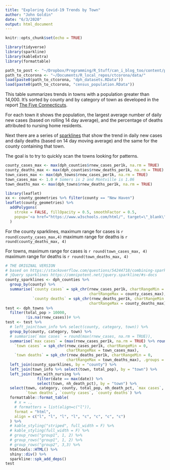 ```yaml
---
title: "Exploring Covid-19 Trends by Town"
author: "John Goldin"
date: "6/3/2020"
output: html_document
---
```


```r
knitr::opts_chunk$set(echo = TRUE)
```
```r
library(tidyverse)
library(sparkline)
library(kableExtra)
library(formattable)
```
```r
path_to_post <- "~/Dropbox/Programming/R_Stuff/can_i_blog_too/content/post/2020-03-29-covid19-cases-in-connecticut/"
path_to_ctcorona <- "~/Documents/R_local_repos/ctcorona/data/"
load(paste0(path_to_ctcorona, "dph_datasets.RData"))
load(paste0(path_to_ctcorona, "census_population.RData"))

```

This table summarizes trends in towns with a population greater than 14,000. It's sorted by county and by category of town as
developed in the report [The Five Connecticuts](https://ctdatahaven.org/sites/ctdatahaven/files/UConnCPR%20Changing%20Demographics-5%20CTs%202004.pdf).

For each town it shows the population, the largest average number of daily new cases
(based on rolling 14 day average), and the percentage of deaths
attributed to nursing home residents. 

Next there are a series of [sparklines](https://en.wikipedia.org/wiki/Sparkline)
that show the trend in daily new cases and daily deaths (based on 
14 day moving average) and the same for the county containing that
town. 

The goal is to try to quickly scan the towns looking for patterns.

```r
county_cases_max <- max(dph_counties$rnew_cases_per1k, na.rm = TRUE)
county_deaths_max <- max(dph_counties$rnew_deaths_per1k, na.rm = TRUE)
town_cases_max <- max(dph_towns$rnew_cases_per1k, na.rm = TRUE)
town_cases_max <- 1.0 # Somers is 2 and Montville is 1.06
town_deaths_max <- max(dph_towns$rnew_deaths_per1k, na.rm = TRUE)

```

```r
library(leaflet)
xx <- county_geometries %>% filter(county == "New Haven")
leaflet(county_geometries) %>%
  addPolygons(
    stroke = FALSE, fillOpacity = 0.5, smoothFactor = 0.5,
    popup='<a href="https://www.w3schools.com/html/", target=\"_blank\">Visit our HTML tutorial</a>'
  )

```


For the county sparklines, maximum range for cases is `r round(county_cases_max,4)`
maximum range for deaths is `r round(county_deaths_max, 4)`

For towns, maximum range for cases is `r round(town_cases_max, 4)`
maximum range for deaths is `r round(town_deaths_max, 4)`


```r
# THE ORIGINAL VERSION
# based on https://stackoverflow.com/questions/54244718/combining-sparkline-in-kableextra-table
# jQuery sparklines https://omnipotent.net/jquery.sparkline/#s-docs
county_sparklines <- dph_counties %>% 
  group_by(county) %>% 
  summarise(`county cases` = spk_chr(rnew_cases_per1k, chartRangeMin = 0,
                                     chartRangeMax = county_cases_max),
            `county deaths` = spk_chr(rnew_deaths_per1k, chartRangeMin = 0,
                                     chartRangeMax = county_deaths_max), .groups = "drop")
test <- dph_towns %>%
  filter(total_pop > 10000,
         !is.na(rnew_cases))# %>%
test <- test %>% 
  # left_join(town_info %>% select(county, category, town)) %>% 
  group_by(county, category, town) %>% 
  # summarise(`max cases` = round(max(rnew_cases, na.rm = TRUE)),
  summarise(`max cases` = (max(rnew_cases_per1k, na.rm = TRUE) %>% round(4)),
    `town cases` = spk_chr(rnew_cases_per1k, chartRangeMin = 0, 
                           chartRangeMax = town_cases_max),
    `town deaths` = spk_chr(rnew_deaths_per1k, chartRangeMin = 0, 
                           chartRangeMax = town_deaths_max), .groups = "drop") %>% 
  left_join(county_sparklines, by = "county") %>% 
  left_join(town_info %>% select(town, total_pop), by = "town") %>% 
  left_join(town_with_nursing %>% 
              filter(date == max(date)) %>% 
              select(town, nh_death_pct), by = "town") %>% 
  select(town, category, county, total_pop, nh_death_pct, `max cases`, `town cases`,
         `town deaths`, `county cases`, `county deaths`) %>% 
  formattable::format_table(
    # x = .,
    # formatters = list(align=c("l")),
    format = "html",
    align = c("l", "l", "l", "l", "c", "c", "c", "c")
  ) %>%
  # kable_styling("striped", full_width = F) %>%
  # kable_styling(full_width = F) %>%
  # group_rows("group1", 1, 2) %>%
  # group_rows("group1", 1, 2) %>%
  # group_rows("group2", 3,3) %>%
  htmltools::HTML() %>%
  shiny::div() %>%
  sparkline::spk_add_deps()
test
```




